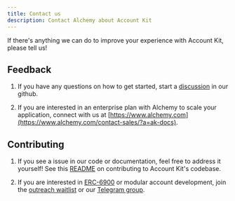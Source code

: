 ```yaml
---
title: Contact us
description: Contact Alchemy about Account Kit
---
```



If there's anything we can do to improve your experience with Account Kit, please tell us!

## Feedback

1. If you have any questions on how to get started, start a [discussion](https://github.com/alchemyplatform/aa-sdk/discussions) in our github.

2. If you are interested in an enterprise plan with Alchemy to scale your application, connect with us at [https://www.alchemy.com](https://www.alchemy.com/contact-sales/?a=ak-docs).

## Contributing

1. If you see a issue in our code or documentation, feel free to address it yourself! See this [README](https://github.com/alchemyplatform/aa-sdk/blob/main/CONTRIBUTING) on contributing to Account Kit's codebase.

2. If you are interested in [ERC-6900](https://eips.ethereum.org/EIPS/eip-6900) or modular account development, join the [outreach waitlist](https://docs.google.com/forms/d/1Z3wFRiMoEKoo8FJFrymVEOzrbKQXjSnYhm_hKKDnooE/edit) or our [Telegram group](https://t.me/+KfB9WuhKDgk5YzIx).

